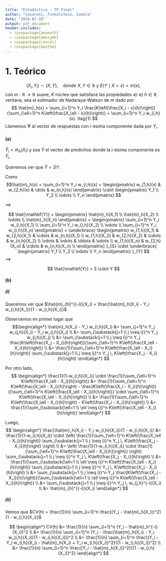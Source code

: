 ```yaml
---
title: "Estadística - TP Final"
author: "Cesaroni, Finkelstein, Zanela"
date: "2024-07-10"
output: pdf_document
header-includes:
  - \usepackage{amsmath}
  - \usepackage{amssymb}
  - \usepackage{cancel}
  - \usepackage{amsthm}
---
```


# 1. Teórico

$$
(X_i, Y_i) \sim (X, Y), \quad \text{donde  }  X, Y \in \mathbb{R} \text{ y } E(Y \mid X = x) = m(x),
$$ con $m: \mathbb{R} \rightarrow \mathbb{R}$ suave, $K$ núcleo que satisface las propiedades a)-e) $h \in \mathbb{R}$ ventana, sea el estimador de Nadaraya–Watson de $m$ dado por $$
\hat{m}_h(x) = \sum_{i=1}^n Y_i \frac{K\left(\frac{X_i - x}{h}\right)}{\sum_{\ell=1}^n K\left(\frac{X_\ell - x}{h}\right)} = \sum_{i=1}^n Y_i w_{i,h}(x). \tag{1}
$$ Llamemos $\mathbf{Y}$ al vector de respuestas con $i$-ésima componente dada por $Y_i$.

#### (a)

$\hat{Y}_i = \hat{m}_h(X_i)$ y sea $\hat{Y}$ el vector de predichos donde la $i$-ésima componente es $\hat{Y}_i$.

Queremos ver que $\hat{Y} = SY$:

Como $$\hat{m}_h(x) = \sum_{i=1}^n Y_i w_{i,h}(x) = 
\begin{pmatrix}
w_{1,h}(x) & w_{2,h}(x) & \dots & w_{n,h}(x)
\end{pmatrix}
\cdot 
\begin{pmatrix}
Y_1 \\
Y_2 \\ 
\vdots \\
Y_n
\end{pmatrix} $$

$\implies$

$$ \hat{\mathbf{Y}} = \begin{pmatrix}
\hat{m}_h(X_1) \\
\hat{m}_h(X_2) \\
\vdots \\
\hat{m}_h(X_n)
\end{pmatrix} = \begin{pmatrix}
\sum_{i=1}^n Y_i w_{i,h}(X_1) \\
\sum_{i=1}^n Y_i w_{i,h}(X_2) \\
\vdots \\
\sum_{i=1}^n Y_i w_{i,h}(X_n)
\end{pmatrix} = \underbrace{
\begin{pmatrix}
w_{1,h}(X_1) & w_{2,h}(X_1) & \cdots & w_{n,h}(X_1) \\
w_{1,h}(X_2) & w_{2,h}(X_2) & \cdots & w_{n,h}(X_2) \\
\vdots & \vdots & \ddots & \vdots \\
w_{1,h}(X_n) & w_{2,h}(X_n) & \cdots & w_{n,h}(X_n) \\
\end{pmatrix}
}_{S} \cdot \underbrace{
\begin{pmatrix}
Y_1 \\
Y_2 \\ 
\vdots \\
Y_n
\end{pmatrix}
}_{Y} $$ $\implies$

$$
\hat{\mathbf{Y}} = S \cdot Y
$$

#### (b)

##### (i)

Queremos ver que $\hat{m}_{h}^{(-i)}(X_i) = \frac{\hat{m}_h(X_i) - Y_i w_{i,h}(X_i)}{1 - w_{i,h}(X_i)}$

Observamos en primer lugar que $$\begin{align*}
\hat{m}_h(X_i) - Y_i w_{i,h}(X_i) &= \sum_{j=1}^n Y_j w_{j,h}(X_i) - Y_i w_{i,h}(X_i) \\
&= \sum_{\substack{j=1 \\ j \neq i}}^n Y_j w_{j,h}(X_j) \\
&= \sum_{\substack{j=1 \\ j \neq i}}^n Y_j \frac{K\left(\frac{X_j - X_i}{h}\right)}{\sum_{\ell=1}^n K\left(\frac{X_\ell - X_i}{h}\right)} \\
&= \frac{1}{\sum_{\ell=1}^n K\left(\frac{X_\ell - X_i}{h}\right)} \sum_{\substack{j=1 \\ j \neq i}}^n Y_j \, K\left(\frac{X_j - X_i}{h}\right)
\end{align*} 
$$

Por otro lado, $$ \begin{align*}
\frac{1}{1-w_{i,h}(X_i)} \cdot \frac{1}{\sum_{\ell=1}^n K\left(\frac{X_\ell - X_i}{h}\right)} 
&= \frac{1}{\sum_{\ell=1}^n K\left(\frac{X_\ell - X_i}{h}\right) - \frac{K\left(\frac{X_i - X_i}{h}\right)}{{\sum_{\ell=1}^n K\left(\frac{X_\ell - X_i}{h}\right)}} \cdot \sum_{\ell=1}^n K\left(\frac{X_\ell - X_i}{h}\right)} \\
&= \frac{1}{\sum_{\ell=1}^n K\left(\frac{X_\ell - X_i}{h}\right) - K\left(\frac{X_i - X_i}{h}\right)} \\
&= \frac{1}{\sum_{\substack{\ell=1 \\ \ell \neq i}}^n K\left(\frac{X_\ell - X_i}{h}\right)}
\end{align*}
$$

Luego, $$ \begin{align*}
\frac{\hat{m}_h(X_i) - Y_i w_{i,h}(X_i)}{1 - w_{i,h}(X_i)} &= \frac{1}{1-w_{i,h}(X_i)} \cdot \left( \frac{1}{\sum_{\ell=1}^n K\left(\frac{X_\ell - X_i}{h}\right)} \sum_{\substack{j=1 \\ j \neq i}}^n Y_j \, K\left(\frac{X_j - X_i}{h}\right) \right) \\
&= \left( \frac{1}{1-w_{i,h}(X_i)} \cdot \frac{1}{\sum_{\ell=1}^n K\left(\frac{X_\ell - X_i}{h}\right)} \right) \sum_{\substack{j=1 \\ j \neq i}}^n Y_j \, K\left(\frac{X_j - X_i}{h}\right) \\
&= \frac{1}{\sum_{\substack{\ell=1 \\ \ell \neq i}}^n K\left(\frac{X_\ell - X_i}{h}\right)} \sum_{\substack{j=1 \\ j \neq i}}^n Y_j \, K\left(\frac{X_j - X_i}{h}\right) \\
&= \sum_{\substack{j=1 \\ j \neq i}}^n Y_j \frac{K\left(\frac{X_j - X_i}{h}\right)}{\sum_{\substack{\ell=1 \\ \ell \neq i}}^n K\left(\frac{X_\ell - X_i}{h}\right)} \\
&= \sum_{\substack{j=1 \\ j \neq i}}^n Y_j \, w_{j,h}^{-i}(X_i) \\
&= \hat{m}_{h}^{(-i)}(X_i)
\end{align*} 
$$

##### (ii)

Vemos que $CV(h) = \frac{1}{n} \sum_{i=1}^n \frac{(Y_i - \hat{m}_h(X_i))^2}{1 - w_{i,h}(X_i)}$

$$ \begin{align*}
CV(h) &= \frac{1}{n} \sum_{i=1}^n (Y_i - \hat{m}_h^{-i}(X_i))^2 \\
&= \frac{1}{n} \sum_{i=1}^n (Y_i - \frac{\hat{m}_h(X_i) - Y_i w_{i,h}(X_i)}{1 - w_{i,h}(X_i)})^2 \\
&= \frac{1}{n} \sum_{i=1}^n \frac{(Y_i - Y_i w_{i,h}(X_i) - \hat{m}_h(X_i) + Y_i w_{i,h}(X_i))^2}{(1 - w_{i,h}(X_i))^2} \\
&= \frac{1}{n} \sum_{i=1}^n \frac{(Y_i - \hat{m}_h(X_i))^2}{(1 - w_{i,h}(X_i))^2}
\end{align*}
$$
